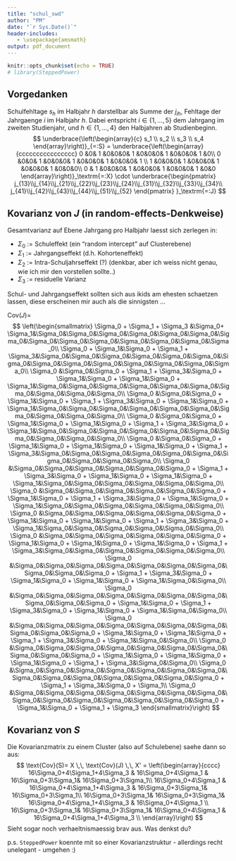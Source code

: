 ```yaml
---
title: "schul_swd"
author: "PM"
date: "`r Sys.Date()`"
header-includes:
   - \usepackage{amsmath}
output: pdf_document
---
```


```r
knitr::opts_chunk$set(echo = TRUE)
# library(SteppedPower)
```

## Vorgedanken
Schulfehltage $s_h$ im Halbjahr $h$ darstellbar als Summe der 
$j_{ih}$, Fehltage der Jahrgaenge $i$ im Halbjahr $h$.
Dabei entspricht $i \in \{1,\ldots,5\}$ dem Jahrgang im zweiten Studienjahr, und 
$h \in \{1,\ldots,4\}$ den Halbjahren ab Studienbeginn.
$$
\underbrace{\left(\begin{array}{c}
s_1 \\ s_2 \\ s_3 \\ s_4 
\end{array}\right)}_{=:S} =
\underbrace{\left(\begin{array}{cccccccccccccccc}
0 &0& 1 &0&0&0& 1 &0&0&0& 1 &0&0&0& 1 &0\\
0 &0&0& 1 &0&0&0& 1 &0&0&0& 1 &0&0&0& 1 \\
1 &0&0&0& 1 &0&0&0& 1 &0&0&0& 1 &0&0&0\\
0 & 1 &0&0&0& 1 &0&0&0& 1 &0&0&0& 1 &0&0
\end{array}\right)}_\textrm{=:X}
\cdot
\underbrace{\begin{pmatrix}
j_{13}\\j_{14}\\j_{21}\\j_{22}\\j_{23}\\j_{24}\\j_{31}\\j_{32}\\j_{33}\\j_{34}\\
j_{41}\\j_{42}\\j_{43}\\j_{44}\\j_{51}\\j_{52}
\end{pmatrix}
}_\textrm{=:J}
$$

## Kovarianz von $J$ (in random-effects-Denkweise)

Gesamtvarianz auf Ebene Jahrgang pro Halbjahr laesst sich zerlegen in:

* $\Sigma_0$ := Schuleffekt (ein "random intercept" auf Clusterebene)
* $\Sigma_1$ := Jahrgangseffekt (d.h. Kohorteneffekt)
* $\Sigma_2$ := Intra-Schuljahrseffekt (?) (denkbar, aber ich weiss nicht genau, wie ich mir den vorstellen sollte..)
* $\Sigma_3$ := residuelle Varianz

Schul- und Jahrgangseffekt sollten sich aus ikids am ehesten schaetzen lassen, diese erscheinen mir auch als die sinnigsten ...

$\text{Cov}(J)=$
$$
\left(\begin{smallmatrix}
\Sigma_0 + \Sigma_1 + \Sigma_3 &\Sigma_0+ \Sigma_1&\Sigma_0&\Sigma_0&\Sigma_0&\Sigma_0&\Sigma_0&\Sigma_0&\Sigma_0&\Sigma_0&\Sigma_0&\Sigma_0&\Sigma_0&\Sigma_0&\Sigma_0&\Sigma_0\\
\Sigma_0 + \Sigma_1&\Sigma_0 + \Sigma_1 + \Sigma_3&\Sigma_0&\Sigma_0&\Sigma_0&\Sigma_0&\Sigma_0&\Sigma_0&\Sigma_0&\Sigma_0&\Sigma_0&\Sigma_0&\Sigma_0&\Sigma_0&\Sigma_0&\Sigma_0\\
\Sigma_0 &\Sigma_0&\Sigma_0 + \Sigma_1 + \Sigma_3&\Sigma_0 + \Sigma_1&\Sigma_0 + \Sigma_1&\Sigma_0 + \Sigma_1&\Sigma_0&\Sigma_0&\Sigma_0&\Sigma_0&\Sigma_0&\Sigma_0&\Sigma_0&\Sigma_0&\Sigma_0&\Sigma_0\\
\Sigma_0 &\Sigma_0&\Sigma_0 + \Sigma_1&\Sigma_0 + \Sigma_1 + \Sigma_3&\Sigma_0 + \Sigma_1&\Sigma_0 + \Sigma_1&\Sigma_0&\Sigma_0&\Sigma_0&\Sigma_0&\Sigma_0&\Sigma_0&\Sigma_0&\Sigma_0&\Sigma_0&\Sigma_0\\
\Sigma_0 &\Sigma_0&\Sigma_0 + \Sigma_1&\Sigma_0 + \Sigma_1&\Sigma_0 + \Sigma_1 + \Sigma_3&\Sigma_0 + \Sigma_1&\Sigma_0&\Sigma_0&\Sigma_0&\Sigma_0&\Sigma_0&\Sigma_0&\Sigma_0&\Sigma_0&\Sigma_0&\Sigma_0\\
\Sigma_0 &\Sigma_0&\Sigma_0 + \Sigma_1&\Sigma_0 + \Sigma_1&\Sigma_0 + \Sigma_1&\Sigma_0 + \Sigma_1 + \Sigma_3&\Sigma_0&\Sigma_0&\Sigma_0&\Sigma_0&\Sigma_0&\Sigma_0&\Sigma_0&\Sigma_0&\Sigma_0&\Sigma_0\\
\Sigma_0 &\Sigma_0&\Sigma_0&\Sigma_0&\Sigma_0&\Sigma_0&\Sigma_0 + \Sigma_1 + \Sigma_3&\Sigma_0 + \Sigma_1&\Sigma_0 + \Sigma_1&\Sigma_0 + \Sigma_1&\Sigma_0&\Sigma_0&\Sigma_0&\Sigma_0&\Sigma_0&\Sigma_0\\
\Sigma_0 &\Sigma_0&\Sigma_0&\Sigma_0&\Sigma_0&\Sigma_0&\Sigma_0 + \Sigma_1&\Sigma_0 + \Sigma_1 + \Sigma_3&\Sigma_0 + \Sigma_1&\Sigma_0 + \Sigma_1&\Sigma_0&\Sigma_0&\Sigma_0&\Sigma_0&\Sigma_0&\Sigma_0\\
\Sigma_0 &\Sigma_0&\Sigma_0&\Sigma_0&\Sigma_0&\Sigma_0&\Sigma_0 + \Sigma_1&\Sigma_0 + \Sigma_1&\Sigma_0 + \Sigma_1 + \Sigma_3&\Sigma_0 + \Sigma_1&\Sigma_0&\Sigma_0&\Sigma_0&\Sigma_0&\Sigma_0&\Sigma_0\\
\Sigma_0 &\Sigma_0&\Sigma_0&\Sigma_0&\Sigma_0&\Sigma_0&\Sigma_0 + \Sigma_1&\Sigma_0 + \Sigma_1&\Sigma_0 + \Sigma_1&\Sigma_0 + \Sigma_1 + \Sigma_3&\Sigma_0&\Sigma_0&\Sigma_0&\Sigma_0&\Sigma_0&\Sigma_0\\
\Sigma_0 &\Sigma_0&\Sigma_0&\Sigma_0&\Sigma_0&\Sigma_0&\Sigma_0&\Sigma_0&\Sigma_0&\Sigma_0&\Sigma_0 + \Sigma_1 + \Sigma_3&\Sigma_0 + \Sigma_1&\Sigma_0 + \Sigma_1&\Sigma_0 + \Sigma_1&\Sigma_0&\Sigma_0\\
\Sigma_0 &\Sigma_0&\Sigma_0&\Sigma_0&\Sigma_0&\Sigma_0&\Sigma_0&\Sigma_0&\Sigma_0&\Sigma_0&\Sigma_0 + \Sigma_1&\Sigma_0 + \Sigma_1 + \Sigma_3&\Sigma_0 + \Sigma_1&\Sigma_0 + \Sigma_1&\Sigma_0&\Sigma_0\\
\Sigma_0 &\Sigma_0&\Sigma_0&\Sigma_0&\Sigma_0&\Sigma_0&\Sigma_0&\Sigma_0&\Sigma_0&\Sigma_0&\Sigma_0 + \Sigma_1&\Sigma_0 + \Sigma_1&\Sigma_0 + \Sigma_1 + \Sigma_3&\Sigma_0 + \Sigma_1&\Sigma_0&\Sigma_0\\
\Sigma_0 &\Sigma_0&\Sigma_0&\Sigma_0&\Sigma_0&\Sigma_0&\Sigma_0&\Sigma_0&\Sigma_0&\Sigma_0&\Sigma_0 + \Sigma_1&\Sigma_0 + \Sigma_1&\Sigma_0 + \Sigma_1&\Sigma_0 + \Sigma_1 + \Sigma_3&\Sigma_0&\Sigma_0\\
\Sigma_0 &\Sigma_0&\Sigma_0&\Sigma_0&\Sigma_0&\Sigma_0&\Sigma_0&\Sigma_0&\Sigma_0&\Sigma_0&\Sigma_0&\Sigma_0&\Sigma_0&\Sigma_0&\Sigma_0 + \Sigma_1 + \Sigma_3&\Sigma_0 + \Sigma_1\\
\Sigma_0 &\Sigma_0&\Sigma_0&\Sigma_0&\Sigma_0&\Sigma_0&\Sigma_0&\Sigma_0&\Sigma_0&\Sigma_0&\Sigma_0&\Sigma_0&\Sigma_0&\Sigma_0&\Sigma_0 + \Sigma_1&\Sigma_0 + \Sigma_1 + \Sigma_3
\end{smallmatrix}\right)
$$

## Kovarianz von $S$
Die Kovarianzmatrix zu einem Cluster (also auf Schulebene) saehe dann so aus:
$$
\text{Cov}(S)= X \,\, \text{Cov}(J) \,\, X' =
\left(\begin{array}{cccc}
16\Sigma_0+4\Sigma_1+4\Sigma_3 & 16\Sigma_0+4\Sigma_1 & 16\Sigma_0+3\Sigma_1& 16\Sigma_0+3\Sigma_1\\
16\Sigma_0+4\Sigma_1 & 16\Sigma_0+4\Sigma_1+4\Sigma_3 & 16\Sigma_0+3\Sigma_1& 16\Sigma_0+3\Sigma_1\\
16\Sigma_0+3\Sigma_1& 16\Sigma_0+3\Sigma_1& 16\Sigma_0+4\Sigma_1+4\Sigma_3 & 16\Sigma_0+4\Sigma_1 \\
16\Sigma_0+3\Sigma_1& 16\Sigma_0+3\Sigma_1& 16\Sigma_0+4\Sigma_1 & 16\Sigma_0+4\Sigma_1+4\Sigma_3 \\
\end{array}\right)
$$
Sieht sogar noch verhaeltnismaessig brav aus. Was denkst du?


p.s. `SteppedPower` koennte mit so einer Kovarianzstruktur - allerdings recht unelegant - umgehen :) 

<!-- ## power in wlsMixed -->
<!-- ```{r} -->
<!-- Sig0 <- .1  -->
<!-- Sig1 <- .2 -->
<!-- Sig3 <- .2 -->

<!-- CovBlk1 <- matrix(16*Sig0+4*Sig1,nrow=2,ncol=2) -->
<!-- CovBlk2 <- matrix(16*Sig0+3*Sig1,nrow=2,ncol=2) -->

<!-- CovBlk <- cbind(rbind(CovBlk1,CovBlk2),rbind(CovBlk2,CovBlk1)) -->
<!-- diag(CovBlk) <- diag(CovBlk)+4*Sig3 -->

<!-- wlsMixedPower(Cl=c(3,3,3), EffSize=.5, sigma=1,tau=1,CovBlk=CovBlk) -->
<!-- ``` -->



